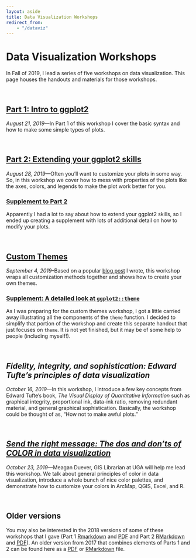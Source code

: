 ```yaml
---
layout: aside
title: Data Visualization Workshops
redirect_from: 
    - "/dataviz"
---
```


# Data Visualization Workshops

In Fall of 2019, I lead a series of five workshops on data visualization. This page houses the handouts and materials for those workshops.

<br/>
<!-- These R-workshops is duplicated in pages/r-workshops -->

## [Part 1: Intro to ggplot2](/downloads/190821-intro_to_ggplot2)

*August 21, 2019*---In Part 1 of this workshop I cover the basic syntax and how to make some simple types of plots. 

<br/> 

## [Part 2: Extending your ggplot2 skills](/downloads/190828-ggplot2_intermediate)

*August 28, 2019*---Often you'll want to customize your plots in some way. So, in this workshop we cover how to mess with properties of the plots like the axes, colors, and legends to make the plot work better for you. 

### [Supplement to Part 2](/downloads/190828-ggplot2_supplement)

Apparently I had a lot to say about how to extend your ggplot2 skills, so I ended up creating a supplement with lots of additional detail on how to modify your plots.

<br/> 

## [Custom Themes](/downloads/190904-ggplot2_custom_themes)

*September 4, 2019*--Based on a popular [blog post](/blog/2016-12-16-custom-themes-in-ggplot2) I wrote, this workshop wraps all customization methods together and shows how to create your own themes.

### [Supplement: A detailed look at `ggplot2::theme`](/downloads/190904-ggplot2_theme)

As I was preparing for the custom themes workshop, I got a little carried away illustrating all the components of the `theme` function. I decided to simplify that portion of the workshop and create this separate handout that just focuses on `theme`. It is not yet finished, but it may be of some help to people (including myself!).

<br/>

## *Fidelity, integrity, and sophistication: Edward Tufte’s principles of data visualization*

*October 16, 2019*---In this workshop, I introduce a few key concepts from Edward Tufte's book, *The Visual Display of Quantitative Information* such as graphical integrity, proportional ink, data-ink ratio, removing redundant material, and general graphical sophistication. Basically, the workshop could be thought of as, "How not to make awful plots."

<br/>

## [*Send the right message: The dos and don’ts of COLOR in data visualization*](/downloads/191023-color.pdf)

*October 23, 2019*---Meagan Duever, GIS Librarian at UGA will help me lead this workshop. We talk about general principles of color in data visualization, introduce a whole bunch of nice color palettes, and demonstrate how to customize your colors in ArcMap, QGIS, Excel, and R.

<br/>

## Older versions

You may also be interested in the 2018 versions of some of these workshops that I gave (Part 1 [Rmarkdown](/downloads/180216-ggplot2-part1) and [PDF](/downloads/180216-ggplot2-part1.pdf) and Part 2 [RMarkdown](/downloads/180223-ggplot2-part2) and [PDF](/downloads/180223-ggplot2-part2.pdf)). An older version from 2017 that combines elements of Parts 1 and 2 can be found here as a [PDF](/downloads/171012-ggplot2_handout.pdf) or [RMarkdown](/downloads/171012-ggplot2) file.